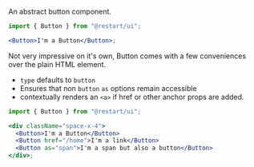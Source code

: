 An abstract button component.

```jsx live
import { Button } from "@restart/ui";

<Button>I'm a Button</Button>;
```

Not very impressive on it's own, Button comes with a few conveniences over the
plain HTML element.

- `type` defaults to `button`
- Ensures that non `button` `as` options remain accessible
- contextually renders an `<a>` if href or other anchor props are added.

```jsx live
import { Button } from "@restart/ui";

<div className="space-x-4">
  <Button>I'm a Button</Button>
  <Button href="/home">I'm a link</Button>
  <Button as="span">I'm a span but also a button</Button>
</div>;
```
